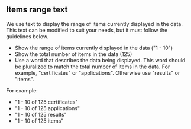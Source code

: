 ## Items range text

We use text to display the range of items currently displayed in the data. This text can be modified to suit your needs, but it must follow the guidelines below.

- Show the range of items currently displayed in the data ("1 - 10")
- Show the total number of items in the data (125)
- Use a word that describes the data being displayed. This word should be pluralized to match the total number of items in the data. For example, "certificates" or "applications". Otherwise use "results" or "items".

For example:

- "1 - 10 of 125 certificates"
- "1 - 10 of 125 applications"
- "1 - 10 of 125 results"
- "1 - 10 of 125 items"
